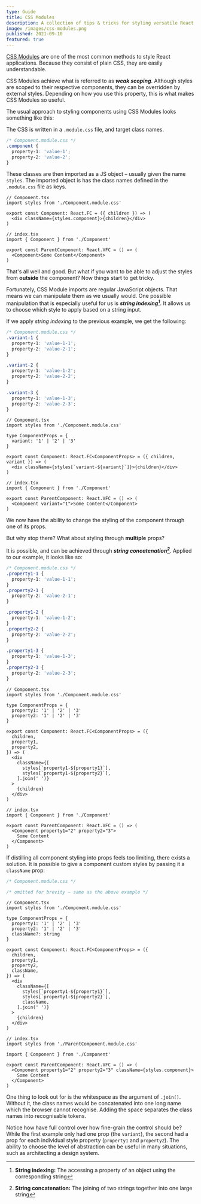 ```yaml
---
type: Guide
title: CSS Modules
description: A collection of tips & tricks for styling versatile React components using CSS Modules
image: /images/css-modules.png
published: 2021-09-10
featured: true
---
```


[CSS Modules](https://github.com/css-modules/css-modules) are one of the most common methods to style React applications. Because they consist of plain CSS, they are easily understandable.

CSS Modules achieve what is referred to as **_weak scoping_**. Although styles are scoped to their respective components, they can be overridden by external styles. Depending on how you use this property, this is what makes CSS Modules so useful.

The usual approach to styling components using CSS Modules looks something like this:

The CSS is written in a `.module.css` file, and target class names.

```css
/* Component.module.css */
.component {
  property-1: 'value-1';
  property-2: 'value-2';
}
```

These classes are then imported as a JS object – usually given the name `styles`. The imported object is has the class names defined in the `.module.css` file as keys.

```tsx
// Component.tsx
import styles from './Component.module.css'

export const Component: React.FC = ({ children }) => (
  <div className={styles.component}>{children}</div>
)
```

```tsx
// index.tsx
import { Component } from './Component'

export const ParentComponent: React.VFC = () => (
  <Component>Some Content</Component>
)
```

That's all well and good. But what if you want to be able to adjust the styles from **outside** the component? Now things start to get tricky.

Fortunately, CSS Module imports are regular JavaScript objects. That means we can manipulate them as we usually would. One possible manipulation that is especially useful for us is **_string indexing[^1]_**. It allows us to choose which style to apply based on a string input.

If we apply _string indexing_ to the previous example, we get the following:

```css
/* Component.module.css */
.variant-1 {
  property-1: 'value-1-1';
  property-2: 'value-2-1';
}

.variant-2 {
  property-1: 'value-1-2';
  property-2: 'value-2-2';
}

.variant-3 {
  property-1: 'value-1-3';
  property-2: 'value-2-3';
}
```

```tsx
// Component.tsx
import styles from './Component.module.css'

type ComponentProps = {
  variant: '1' | '2' | '3'
}

export const Component: React.FC<ComponentProps> = ({ children, variant }) => (
  <div className={styles[`variant-${variant}`]}>{children}</div>
)
```

```tsx
// index.tsx
import { Component } from './Component'

export const ParentComponent: React.VFC = () => (
  <Component variant="1">Some Content</Component>
)
```

We now have the ability to change the styling of the component through one of its props.

But why stop there? What about styling through **multiple** props?

It is possible, and can be achieved through **_string concatenation[^2]_**. Applied to our example, it looks like so:

```css
/* Component.module.css */
.property1-1 {
  property-1: 'value-1-1';
}
.property2-1 {
  property-2: 'value-2-1';
}

.property1-2 {
  property-1: 'value-1-2';
}
.property2-2 {
  property-2: 'value-2-2';
}

.property1-3 {
  property-1: 'value-1-3';
}
.property2-3 {
  property-2: 'value-2-3';
}
```

```tsx
// Component.tsx
import styles from './Component.module.css'

type ComponentProps = {
  property1: '1' | '2' | '3'
  property2: '1' | '2' | '3'
}

export const Component: React.FC<ComponentProps> = ({
  children,
  property1,
  property2,
}) => (
  <div
    className={[
      styles[`property1-${property1}`],
      styles[`property1-${property2}`],
    ].join(' ')}
  >
    {children}
  </div>
)
```

```tsx
// index.tsx
import { Component } from './Component'

export const ParentComponent: React.VFC = () => (
  <Component property1="2" property2="3">
    Some Content
  </Component>
)
```

If distilling all component styling into props feels too limiting, there exists a solution. It is possible to give a component custom styles by passing it a `className` prop:

```css
/* Component.module.css */

/* omitted for brevity — same as the above example */
```

```tsx
// Component.tsx
import styles from './Component.module.css'

type ComponentProps = {
  property1: '1' | '2' | '3'
  property2: '1' | '2' | '3'
  className?: string
}

export const Component: React.FC<ComponentProps> = ({
  children,
  property1,
  property2,
  className,
}) => (
  <div
    className={[
      styles[`property1-${property1}`],
      styles[`property1-${property2}`],
      className,
    ].join(' ')}
  >
    {children}
  </div>
)
```

```tsx
// index.tsx
import styles from './ParentComponent.module.css'

import { Component } from './Component'

export const ParentComponent: React.VFC = () => (
  <Component property1="2" property2="3" className={styles.component}>
    Some Content
  </Component>
)
```

One thing to look out for is the whitespace as the argument of `.join()`. Without it, the class names would be concatenated into one long name which the browser cannot recognise. Adding the space separates the class names into recognisable tokens.

Notice how have full control over how fine-grain the control should be? While the first example only had one prop (the `variant`), the second had a prop for each individual style property (`property1` and `property2`). The ability to choose the level of abstraction can be useful in many situations, such as architecting a design system.

[^1]: **String indexing:** The accessing a property of an object using the corresponding string
[^2]: **String concatenation:** The joining of two strings together into one large string
